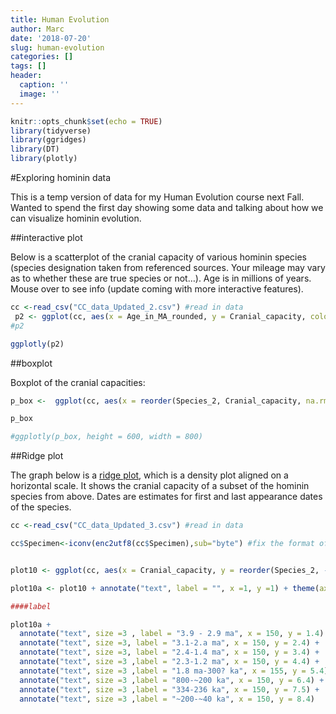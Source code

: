 ```yaml
---
title: Human Evolution
author: Marc
date: '2018-07-20'
slug: human-evolution
categories: []
tags: []
header:
  caption: ''
  image: ''
---
```




```r
knitr::opts_chunk$set(echo = TRUE)
library(tidyverse)
library(ggridges)
library(DT)
library(plotly)
```






#Exploring hominin data

This is a temp version of data for my Human Evolution course next Fall. Wanted to spend the first day showing some data and talking about how we can visualize hominin evolution.


##interactive plot

Below is a scatterplot of the cranial capacity of various hominin species (species designation taken from referenced sources. Your mileage may vary as to whether these are true species or not...). Age is in millions of years. Mouse over to see info (update coming with more interactive features). 

```r
cc <-read_csv("CC_data_Updated_2.csv") #read in data
 p2 <- ggplot(cc, aes(x = Age_in_MA_rounded, y = Cranial_capacity, color = Species_2, label = Specimen)) + geom_point() 
#p2
```



```r
ggplotly(p2)

```


##boxplot

Boxplot of the cranial capacities:



```r
p_box <-  ggplot(cc, aes(x = reorder(Species_2, Cranial_capacity, na.rm = TRUE) , y = Cranial_capacity, fill = Species_2)) + geom_boxplot() + coord_flip() +labs(y= "Cranial Capacity", x = NULL)

p_box

#ggplotly(p_box, height = 600, width = 800)
```



##Ridge plot


The graph below is a [ridge plot](https://cran.r-project.org/web/packages/ggridges/vignettes/introduction.html), which is a density plot aligned on a horizontal scale. It shows the cranial capacity of a subset of the hominin species from above. Dates are estimates for first and last appearance dates of the species. 



```r
cc <-read_csv("CC_data_Updated_3.csv") #read in data

cc$Specimen<-iconv(enc2utf8(cc$Specimen),sub="byte") #fix the format of Specimen col


plot10 <- ggplot(cc, aes(x = Cranial_capacity, y = reorder(Species_2, -date2 ),fill = Species_2)) + geom_density_ridges() + theme_ridges() + labs(title = "plot of cranial size in cm^3", subtitle = "data from Schoenemann 2013 & Hawks et al 2017")

plot10a <- plot10 + annotate("text", label = "", x =1, y =1) + theme(axis.title.y = element_blank())

####label

plot10a + 
  annotate("text", size =3 , label = "3.9 - 2.9 ma", x = 150, y = 1.4) +
  annotate("text", size =3, label = "3.1-2.a ma", x = 150, y = 2.4) +
  annotate("text", size =3, label = "2.4-1.4 ma", x = 150, y = 3.4) +
  annotate("text", size =3 ,label = "2.3-1.2 ma", x = 150, y = 4.4) +
  annotate("text", size =3 ,label = "1.8 ma-300? ka", x = 155, y = 5.4) +
  annotate("text", size =3 ,label = "800-~200 ka", x = 150, y = 6.4) +
  annotate("text", size =3 ,label = "334-236 ka", x = 150, y = 7.5) +
  annotate("text", size =3 ,label = "~200-~40 ka", x = 150, y = 8.4)


```








